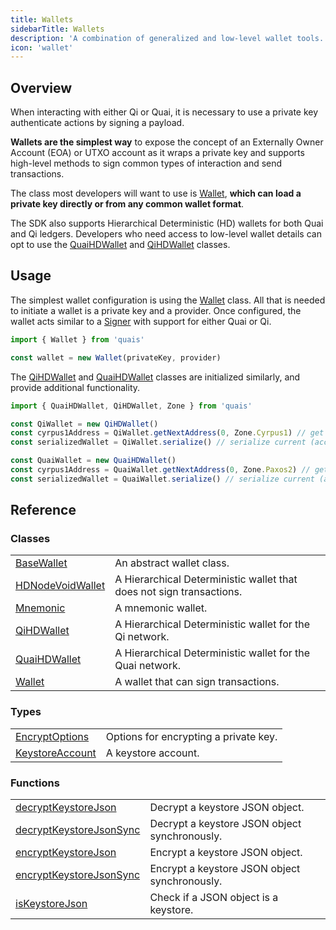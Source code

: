 ```yaml
---
title: Wallets
sidebarTitle: Wallets
description: 'A combination of generalized and low-level wallet tools.'
icon: 'wallet'
---
```


## Overview

When interacting with either Qi or Quai, it is necessary to use a private key authenticate actions by signing a payload.

**Wallets are the simplest way** to expose the concept of an Externally Owner Account (EOA) or UTXO account as it wraps a private key and supports high-level methods to sign common types of interaction and send transactions.

The class most developers will want to use is [Wallet](/sdk/content/classes/Wallet), **which can load a private key directly or from any common wallet format**.

The SDK also supports Hierarchical Deterministic (HD) wallets for both Quai and Qi ledgers. Developers who need access to low-level wallet details can opt to use the [QuaiHDWallet](/sdk/content/classes/QuaiHDWallet) and [QiHDWallet](/sdk/content/classes/QiHDWallet) classes.

## Usage

The simplest wallet configuration is using the [Wallet](/sdk/content/classes/Wallet) class. All that is needed to initiate a wallet is a private key and a provider. Once configured, the wallet acts similar to a [Signer](/sdk/content/classes/Signer) with support for either Quai or Qi.

```js
import { Wallet } from 'quais'

const wallet = new Wallet(privateKey, provider)
```

The [QiHDWallet](/sdk/content/classes/QiHDWallet) and [QuaiHDWallet](/sdk/content/classes/QuaiHDWallet) classes are initialized similarly, and provide additional functionality.

```js
import { QuaiHDWallet, QiHDWallet, Zone } from 'quais'

const QiWallet = new QiHDWallet()
const cyrpus1Address = QiWallet.getNextAddress(0, Zone.Cyrpus1) // get the first address in the Cyrpus1 zone
const serializedWallet = QiWallet.serialize() // serialize current (account/address) state of the wallet

const QuaiWallet = new QuaiHDWallet()
const cyrpus1Address = QuaiWallet.getNextAddress(0, Zone.Paxos2) // get the first address in the Paxos2 zone
const serializedWallet = QuaiWallet.serialize() // serialize current (account/address) state of the wallet
```

## Reference

### Classes

|                                                       |                                                                      |
| ----------------------------------------------------- | -------------------------------------------------------------------- |
| [BaseWallet](/content/classes/BaseWallet)             | An abstract wallet class.                                            |
| [HDNodeVoidWallet](/content/classes/HDNodeVoidWallet) | A Hierarchical Deterministic wallet that does not sign transactions. |
| [Mnemonic](/content/classes/Mnemonic)                 | A mnemonic wallet.                                                   |
| [QiHDWallet](/content/classes/QiHDWallet)             | A Hierarchical Deterministic wallet for the Qi network.              |
| [QuaiHDWallet](/content/classes/QuaiHDWallet)         | A Hierarchical Deterministic wallet for the Quai network.            |
| [Wallet](/content/classes/Wallet)                     | A wallet that can sign transactions.                                 |

### Types

|                                                          |                                       |
| -------------------------------------------------------- | ------------------------------------- |
| [EncryptOptions](/content/type-aliases/EncryptOptions)   | Options for encrypting a private key. |
| [KeystoreAccount](/content/type-aliases/KeystoreAccount) | A keystore account.                   |

### Functions

|                                                                       |                                               |
| --------------------------------------------------------------------- | --------------------------------------------- |
| [decryptKeystoreJson](/content/functions/decryptKeystoreJson)         | Decrypt a keystore JSON object.               |
| [decryptKeystoreJsonSync](/content/functions/decryptKeystoreJsonSync) | Decrypt a keystore JSON object synchronously. |
| [encryptKeystoreJson](/content/functions/encryptKeystoreJson)         | Encrypt a keystore JSON object.               |
| [encryptKeystoreJsonSync](/content/functions/encryptKeystoreJsonSync) | Encrypt a keystore JSON object synchronously. |
| [isKeystoreJson](/content/functions/isKeystoreJson)                   | Check if a JSON object is a keystore.         |
